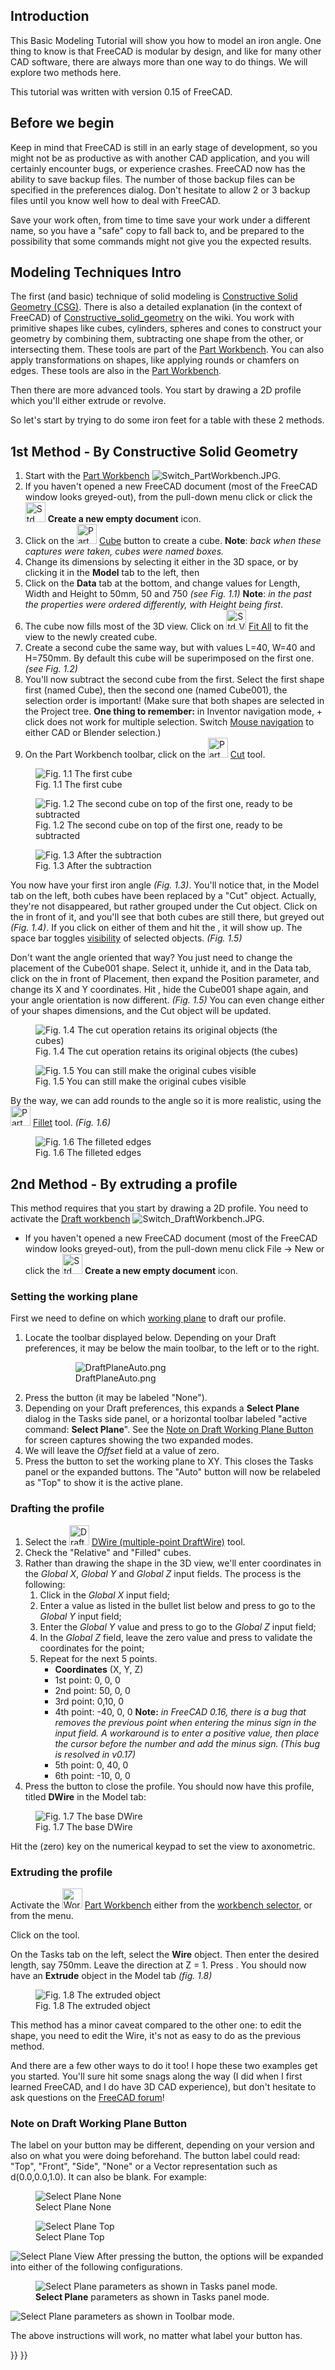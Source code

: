 <languages/>
<translate>
<!--T:34-->
{{TutorialInfo
|Topic=Introduction to modelling
|Level=Beginner
|Time=15 minutes
|Author=[[User:Normandc|NormandC]]
|FCVersion=any
|Files=none
}}

== Introduction == <!--T:36--> 

<!--T:1-->
This Basic Modeling Tutorial will show you how to model an iron angle. One thing to know is that FreeCAD is modular by design, and like for many other CAD software, there are always more than one way to do things. We will explore two methods here.

<!--T:37-->
This tutorial was written with version 0.15 of FreeCAD.

<!--T:2-->
== Before we begin ==
Keep in mind that FreeCAD is still in an early stage of development, so you might not be as productive as with another CAD application, and you will certainly encounter bugs, or experience crashes. FreeCAD now has the ability to save backup files. The number of those backup files can be specified in the preferences dialog. Don't hesitate to allow 2 or 3 backup files until you know well how to deal with FreeCAD.

<!--T:3-->
Save your work often, from time to time save your work under a different name, so you have a "safe" copy to fall back to, and be prepared to the possibility that some commands might not give you the expected results. 

<!--T:4-->
== Modeling Techniques Intro ==
The first (and basic) technique of solid modeling is [https://en.wikipedia.org/wiki/Constructive_solid_geometry Constructive Solid Geometry (CSG)]. There is also a detailed explanation (in the context of FreeCAD) of [[Constructive_solid_geometry]] on the wiki. You work with primitive shapes like cubes, cylinders, spheres and cones to construct your geometry by combining them, subtracting one shape from the other, or intersecting them. These tools are part of the [[Part Workbench]]. You can also apply transformations on shapes, like applying rounds or chamfers on edges. These tools are also in the [[Part Workbench]].

<!--T:5-->
Then there are more advanced tools. You start by drawing a 2D profile which you'll either extrude or revolve.

<!--T:6-->
So let's start by trying to do some iron feet for a table with these 2 methods.

<!--T:7-->
== 1st Method - By Constructive Solid Geometry ==
# Start with the [[Part Workbench]] [[Image:Switch PartWorkbench.JPG]].
# If you haven't opened a new FreeCAD document (most of the FreeCAD window looks greyed-out), from the pull-down menu click {{MenuCommand|File → New}} or click the [[Image:Std_New.svg|32px|link=Std_New]] '''Create a new empty document''' icon.
# Click on the [[Image:Part_Box.svg|32px]] [[Part_Box|Cube]] button to create a cube. '''Note''': ''back when these captures were taken, cubes were named boxes.''
# Change its dimensions by selecting it either in the 3D space, or by clicking it in the '''Model''' tab to the left, then
# Click on the '''Data''' tab at the bottom, and change values for Length, Width and Height to 50mm, 50 and 750 ''(see Fig. 1.1)'' '''Note''': ''in the past the properties were ordered differently, with Height being first''.
# The cube now fills most of the 3D view. Click on [[Image:Std ViewFitAll.svg|32px]] [[Std ViewFitAll|Fit All]] to fit the view to the newly created cube.
# Create a second cube the same way, but with values L=40, W=40 and H=750mm. By default this cube will be superimposed on the first one. ''(see Fig. 1.2)''
# You'll now subtract the second cube from the first. Select the first shape first (named Cube), then the second one (named Cube001), the selection order is important! (Make sure that both shapes are selected in the Project tree. '''One thing to remember:''' in Inventor navigation mode, {{Button|Ctrl}} + click does not work for multiple selection. Switch [[Mouse_navigation|Mouse navigation]] to either CAD or Blender selection.)
# On the Part Workbench toolbar, click on the [[Image:Part_Cut.svg|32px]] [[Part_Cut|Cut]] tool.

<!--T:8-->
[[Image:Tutorial-normand01.jpg|center|frame|Fig. 1.1 The first cube]]

<!--T:9-->
[[Image:Tutorial-normand02.jpg|center|frame|Fig. 1.2 The second cube on top of the first one, ready to be subtracted]]

<!--T:10-->
[[Image:Tutorial-normand03.jpg|center|frame|Fig. 1.3 After the subtraction]]

<!--T:11-->
You now have your first iron angle ''(Fig. 1.3)''. You'll notice that, in the Model tab on the left, both cubes have been replaced by a "Cut" object. Actually, they're not disappeared, but rather grouped under the Cut object. Click on the {{Button|+}} in front of it, and you'll see that both cubes are still there, but greyed out ''(Fig. 1.4)''. If you click on either of them and hit the {{KEY|Space bar}}, it will show up. The space bar toggles [[Std ToggleVisibility|visibility]] of selected objects. ''(Fig. 1.5)''

<!--T:12-->
Don't want the angle oriented that way? You just need to change the placement of the Cube001 shape. Select it, unhide it, and in the Data tab, click on the {{Button|+}} in front of Placement, then expand the Position parameter, and change its X and Y coordinates. Hit {{Button|Enter}}, hide the Cube001 shape again, and your angle orientation is now different. ''(Fig. 1.5)'' You can even change either of your shapes dimensions, and the Cut object will be updated.

<!--T:13-->
[[Image:Tutorial-normand04.jpg|center|frame|Fig. 1.4 The cut operation retains its original objects (the cubes)]]

<!--T:14-->
[[Image:Tutorial-normand05.jpg|center|frame|Fig. 1.5 You can still make the original cubes visible]]

<!--T:15-->
By the way, we can add rounds to the angle so it is more realistic, using the [[Image:Part_Fillet.svg|32px]] [[Part_Fillet|Fillet]] tool. ''(Fig. 1.6)''

<!--T:16-->
[[Image:Tutorial-normand06.jpg|center|frame|Fig. 1.6 The filleted edges]]

<!--T:17-->
== 2nd Method - By extruding a profile ==
This method requires that you start by drawing a 2D profile. You need to activate the [[Draft Workbench|Draft workbench]] [[Image:Switch DraftWorkbench.JPG]].
* If you haven't opened a new FreeCAD document (most of the FreeCAD window looks greyed-out), from the pull-down menu click File → New or click the [[Image:Std_New.svg|32px|link=Std_New]] '''Create a new empty document''' icon.

<!--T:18-->
===Setting the working plane===
First we need to define on which [[Draft_SelectPlane|working plane]] to draft our profile.
     
# Locate the toolbar displayed below. Depending on your Draft preferences, it may be below the main toolbar, to the left or to the right.
#: [[File:DraftPlaneAuto.png]]
# Press the {{KEY|Auto}} button (it may be labeled "None").
# Depending on your Draft preferences, this expands a '''Select Plane''' dialog in the Tasks side panel, or a horizontal toolbar labeled "active command: '''Select Plane'''". See the [[#Note on Draft Working Plane Button|Note on Draft Working Plane Button]] for screen captures showing the two expanded modes.
# We will leave the ''Offset'' field at a value of zero.
# Press the {{KEY|XY}} button to set the working plane to XY. This closes the Tasks panel or the expanded buttons. The "Auto" button will now be relabeled as "Top" to show it is the active plane.

<!--T:19-->
===Drafting the profile===
# Select the [[Image:Draft_Wire.svg|32px]] [[Draft_Wire|DWire (multiple-point DraftWire)]] tool.
# Check the "Relative" and "Filled" cubes.
# Rather than drawing the shape in the 3D view, we'll enter coordinates in the ''Global X'', ''Global Y'' and ''Global Z'' input fields. The process is the following:
## Click in the ''Global X'' input field;
## Enter a value as listed in the bullet list below and press {{KEY|TAB}} to go to the ''Global Y'' input field;
## Enter the ''Global Y'' value and press {{KEY|TAB}} to go to the ''Global Z'' input field;
## In the ''Global Z'' field, leave the zero value and press {{KEY|ENTER}} to validate the coordinates for the point;
## Repeat for the next 5 points.
##* '''Coordinates''' (X, Y, Z)
##* 1st point: 0, 0, 0
##* 2nd point: 50, 0, 0
##* 3rd point: 0,10, 0
##* 4th point: -40, 0, 0 '''Note:''' ''in FreeCAD 0.16, there is a bug that removes the previous point when entering the minus sign in the input field. A workaround is to enter a positive value, then place the cursor before the number and add the minus sign. (This bug is resolved in v0.17)''
##* 5th point: 0, 40, 0
##* 6th point: -10, 0, 0
# Press the {{KEY|Close}} button to close the profile. You should now have this profile, titled '''DWire''' in the Model tab:

<!--T:20-->
[[Image:Tutorial-normand07.jpg|center|frame|Fig. 1.7 The base DWire]] 

<!--T:21-->
Hit the {{KEY|0}} (zero) key on the numerical keypad to set the view to axonometric.

<!--T:22-->
===Extruding the profile===
Activate the [[Image:Workbench_Part.svg|32px]] [[Part Workbench]] either from the [[Std Workbench|workbench selector]], or from the {{MenuCommand|[[Std View Menu|View]] → Workbench → Part}} menu.

<!--T:23-->
Click on the {{KEY|[[Image:Part_Extrude.svg|32px]] [[Part_Extrude|Extrude]]}} tool.

<!--T:24-->
On the Tasks tab on the left, select the '''Wire''' object. Then enter the desired length, say 750mm. Leave the direction at Z = 1. Press {{KEY|OK}}. You should now have an '''Extrude''' object in the Model tab ''(fig. 1.8)''

<!--T:25-->
[[Image:Tutorial-normand08.jpg|center|frame|Fig. 1.8 The extruded object]]

<!--T:26-->
This method has a minor caveat compared to the other one: to edit the shape, you need to edit the Wire, it's not as easy to do as the previous method.

<!--T:27-->
And there are a few other ways to do it too! I hope these two examples get you started. You'll sure hit some snags along the way (I did when I first learned FreeCAD, and I do have 3D CAD experience), but don't hesitate to ask questions on the [https://forum.freecad.org FreeCAD forum]!

<!--T:28-->
===Note on Draft Working Plane Button===
The label on your button may be different, depending on your version and also on what you were doing beforehand.  The button label could read: "Top", "Front", "Side", "None" or a Vector representation such as d(0.0,0.0,1.0). It can also be blank. For example:

<!--T:29-->
[[Image:DraftPlaneNone.png|left|frame|Select Plane None]]

<!--T:30-->
[[Image:DraftPlaneTop.png|left|frame|Select Plane Top]]

<!--T:31-->
[[Image:DraftPlaneView.png|left|frame|Select Plane View]]
{{clear}}
After pressing the button, the options will be expanded into either of the following configurations.
    
[[File:DraftPlaneTasks.png|left|frame|'''Select Plane''' parameters as shown in Tasks panel mode.]]
     
[[File:DraftPlaneToolbarMode.png|left|frame|'''Select Plane''' parameters as shown in Toolbar mode.]]
{{clear}}

<!--T:32-->
The above instructions will work, no matter what label your button has.

</translate>
{{Part Tools navi{{#translation:}}}}
{{Userdocnavi{{#translation:}}}}